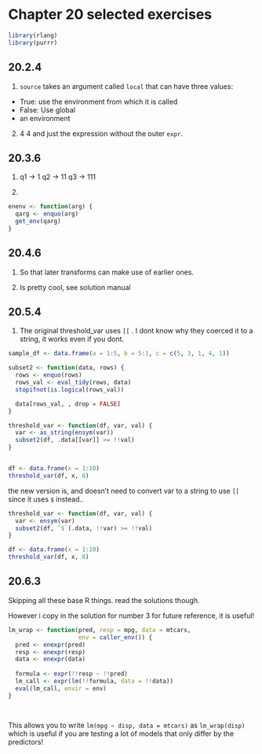 # Chapter 20 selected exercises

```r
library(rlang)
library(purrr)
```


## 20.2.4

1)  `source` takes an argument called `local` that can have three values:

- True: use the environment from which it is called
- False: Use global
- an environment

2) 
4
4
and just the expression without the outer `expr`.

## 20.3.6

1)   q1 -> 1
     q2 -> 11
     q3 -> 111

2)
```r
enenv <- function(arg) {
  qarg <- enquo(arg)
  get_env(qarg)
}
```


## 20.4.6

1) So that later transforms can make use of earlier ones.

3) Is pretty cool, see solution manual

## 20.5.4 

1)  The original threshold_var uses `[[` . I dont know why they coerced it to a string, it works even if you dont.

```r

sample_df <- data.frame(a = 1:5, b = 5:1, c = c(5, 3, 1, 4, 1))

subset2 <- function(data, rows) {
  rows <- enquo(rows)
  rows_val <- eval_tidy(rows, data)
  stopifnot(is.logical(rows_val))

  data[rows_val, , drop = FALSE]
}

threshold_var <- function(df, var, val) {
  var <- as_string(ensym(var))
  subset2(df, .data[[var]] >= !!val)
}


df <- data.frame(x = 1:10)
threshold_var(df, x, 8)
```

the new version is, and doesn't need to convert var to a string to use `[[` since it uses `$` instead..  

```r
threshold_var <- function(df, var, val) {
  var <- ensym(var)
  subset2(df, `$`(.data, !!var) >= !!val)
}

df <- data.frame(x = 1:10)
threshold_var(df, x, 8)
```

 

## 20.6.3 
Skipping all these base R things.  read the solutions though.

However i copy in the solution for number 3 for future reference, it is useful!

```r
lm_wrap <- function(pred, resp = mpg, data = mtcars, 
                    env = caller_env()) {
  pred <- enexpr(pred)
  resp <- enexpr(resp)
  data <- enexpr(data)
  
  formula <- expr(!!resp ~ !!pred)
  lm_call <- expr(lm(!!formula, data = !!data))
  eval(lm_call, envir = env)
}

 
```


This allows you to write  `lm(mpg ~ disp, data = mtcars)` as `lm_wrap(disp)`  which is useful if you are testing a lot of models that only differ by the predictors!
